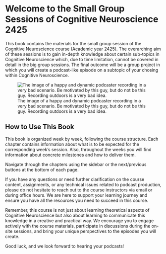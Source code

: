 # Welcome to the Small Group Sessions of Cognitive Neuroscience 2425

This book contains the materials for the small group session of the Cognitive Neuroscience course (Academic year 2425). The overarching aim of these sessions is to gain in-depth knowledge about certain sub-topics in Cognitive Neuroscience which, due to time limitation, cannot be covered in detail in the big group sessions. The final outcome will be a group project in which you will create a podcast-like episode on a subtopic of your chosing within Cognitive Neuroscience.


![The image of a happy and dynamic podcaster recording in a very bad scenario. Be motivated by this guy, but do not be this guy. Recording outdoors is a very bad idea.](_images/podcaster.png)

## How to Use This Book

This book is organized week by week, following the course structure. Each chapter contains information about what is to be expected for the corresponding week's session. Also, throughout the weeks you will find information about concrete milestones and how to deliver them.

Navigate through the chapters using the sidebar or the next/previous buttons at the bottom of each page.

If you have any questions or need further clarification on the course content, assignments, or any technical issues related to podcast production, please do not hesitate to reach out to the course instructors via email or during office hours. We are here to support your learning journey and ensure you have all the resources you need to succeed in this course.

Remember, this course is not just about learning theoretical aspects of Cognitive Neuroscience but also about learning to communicate this knowledge in a creative and practical way. We encourage you to engage actively with the course materials, participate in discussions during the on-site sessions, and bring your unique perspectives to the episodes you will create.

Good luck, and we look forward to hearing your podcasts!
